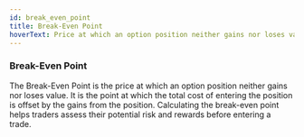 ```yaml
---
id: break_even_point
title: Break-Even Point
hoverText: Price at which an option position neither gains nor loses value
---
```


### Break-Even Point

The Break-Even Point is the price at which an option position neither gains nor loses value. It is the point at which the total cost of entering the position is offset by the gains from the position. Calculating the break-even point helps traders assess their potential risk and rewards before entering a trade.